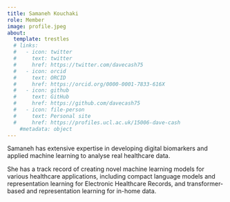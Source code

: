 ```yaml
---
title: Samaneh Kouchaki
role: Member
image: profile.jpeg
about: 
  template: trestles
  # links: 
  #   - icon: twitter
  #     text: twitter
  #     href: https://twitter.com/davecash75
  #   - icon: orcid
  #     text: ORCID
  #     href: https://orcid.org/0000-0001-7833-616X
  #   - icon: github
  #     text: GitHub
  #     href: https://github.com/davecash75
  #   - icon: file-person
  #     text: Personal site
  #     href: https://profiles.ucl.ac.uk/15006-dave-cash
    #metadata: object
---
```


Samaneh  has extensive expertise in developing digital biomarkers and applied machine learning to analyse real healthcare data. 

She has a track record of creating novel machine learning models for various healthcare applications, including compact language models and representation learning for Electronic Healthcare Records, and transformer-based and representation learning for in-home data. 

